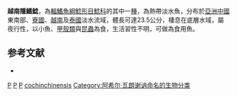 {{Speciesbox 
| taxon = Pterocryptis cochinchinensis
| status = LC
| status_system = IUCN3.1
| authority = [[Achille_Valenciennes|Valenciennes]], 1840
| synonyms = *''Silurus cochinchinensis'', Valenciennes, 1840
*''Parasilurus cochinchinensis'', Valenciennes, 1840
}}

'''越南隱鰭鯰'''，為[[輻鰭魚綱|輻鰭魚綱]][[鯰形目|鯰形目]][[鯰科|鯰科]]的其中一[[種|種]]，為熱帶淡水魚，分布於[[亞洲|亞洲]][[中國|中國]]東南部、[[寮國|寮國]]、[[越南|越南]]及[[泰國|泰國]]淡水流域，體長可達23.5公分，棲息在底層水域，屬夜行性，以小魚、[[甲殼類|甲殼類]]與[[昆蟲|昆蟲]]為食，生活習性不明，可做為食用魚。

==参考文献==
*{{FishBase_species|genus=Pterocryptis|species=cochinchinensis|year=2015|month=8}}

{{Taxonbar}}

[[Category:1840年描述的鱼类|P]]
[[Category:IUCN红色名录无危物种|P]]
[[Category:食用魚|P]]
[[Category:隱鰭鯰屬|cochinchinensis]]
[[Category:阿希尔·瓦朗谢讷命名的生物分类|Category:阿希尔·瓦朗谢讷命名的生物分类]]